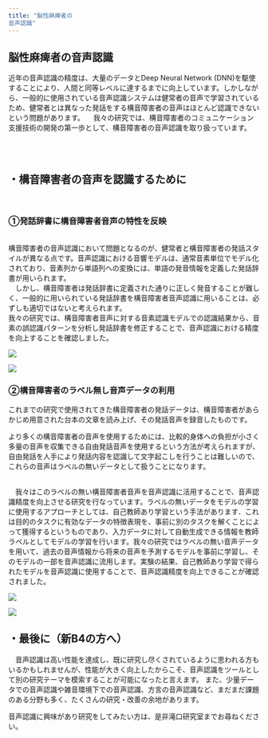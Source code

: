 ```yaml
---
title: "脳性麻痺者の
音声認識"
---
```


## 脳性麻痺者の音声認識

<section className="wrapper">
<div className="block">

近年の音声認識の精度は、大量のデータとDeep Neural Network (DNN)を駆使することにより、人間と同等レベルに達するまでに向上しています。しかしながら、一般的に使用されている音声認識システムは健常者の音声で学習されているため、健常者とは異なった発話をする構音障害者の音声はほとんど認識できないという問題があります。
　我々の研究では、構音障害者のコミュニケーション支援技術の開発の第一歩として、構音障害者の音声認識を取り扱っています。

<br /><br />
</div>

# ・構音障害者の音声を認識するために

<br/>

### ①発話辞書に構音障害者音声の特性を反映

<div className="block">
<br/>
構音障害者の音声認識において問題となるのが、健常者と構音障害者の発話スタイルが異なる点です。音声認識における音響モデルは、通常音素単位でモデル化されており、音素列から単語列への変換には、単語の発音情報を定義した発話辞書が用いられます。<br/>
　しかし、構音障害者は発話辞書に定義された通りに正しく発音することが難しく、一般的に用いられている発話辞書を構音障害者音声認識に用いることは、必ずしも適切ではないと考えられます。
　<br/>
我々の研究では、構音障害者音声に対する音素認識モデルでの認識結果から、音素の誤認識パターンを分析し発話辞書を修正することで、音声認識における精度を向上することを確認しました。


</div>
<div className='cont'>
<div className='hoge'>

![](../slide/mahi1.png)

</div>
<div className='hoge'>

![](../slide/mahi2.png)

</div>
</div>

### ②構音障害者のラベル無し音声データの利用

<div className='block'>
これまでの研究で使用されてきた構音障害者の発話データは、構音障害者があらかじめ用意された台本の文章を読み上げ、その発話音声を録音したものです。
 
より多くの構音障害者の音声を使用するためには、比較的身体への負担が小さく多量の音声を収集できる自由発話音声を使用するという方法が考えられますが、自由発話を人手により発話内容を認識して文字起こしを行うことは難しいので、これらの音声はラベルの無いデータとして扱うことになります。
<br /><br />

　我々はこのラベルの無い構音障害者音声を音声認識に活用することで、音声認識精度を向上させる研究を行なっています。ラベルの無いデータをモデルの学習に使用するアプローチとしては、自己教師あり学習という手法があります．これは目的のタスクに有効なデータの特徴表現を、事前に別のタスクを解くことによって獲得するというものであり、入力データに対して自動生成できる情報を教師ラベルとしてモデルの学習を行います。我々の研究ではラベルの無い音声データを用いて、過去の音声情報から将来の音声を予測するモデルを事前に学習し、そのモデルの一部を音声認識に流用します。実験の結果、自己教師あり学習で得られたモデルを音声認識に使用することで、音声認識精度を向上できることが確認されました。
</div>

<div className='cont'>
<div className='hoge'>

![](../slide/mahi3.png)

</div>
<div className='hoge'>

![](../slide/mahi4.png)

</div>
</div>

# ・最後に（新B4の方へ）

<div className='block'>
　音声認識は高い性能を達成し、既に研究し尽くされているように思われる方もいるかもしれませんが、性能が大きく向上したからこそ、音声認識をツールとして別の研究テーマを模索することが可能になったと言えます。
また、少量データでの音声認識や雑音環境下での音声認識、方言の音声認識など、まだまだ課題のある分野も多く、たくさんの研究・改善の余地があります。

音声認識に興味があり研究をしてみたい方は、是非滝口研究室までお尋ねください。
</div>


</section>